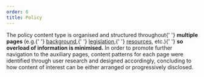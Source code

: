 ```yaml
---
order: 6
title: Policy
---
```



<Paragraph size="lead">
  The policy content type is organised and structured throughout{' '}
  <strong>multiple pages</strong> (e.g.{' '}
  <a href="/ec/content-types/policy/background/usage/">background</a>,{' '}
  <a href="/ec/content-types/policy/legislation/usage/">legislation</a>,{' '}
  <a href="/ec/content-types/policy/resources/usage/">resources</a>, etc.){' '}
  <strong>so overload of information is minimised.</strong>
</Paragraph>
<Paragraph size="lead">
  In order to promote further navigation to the auxiliary pages, content
  patterns for each page were identified through user research and designed
  accordingly, concluding to how content of interest can be either arranged or
  progressively disclosed.
</Paragraph>
